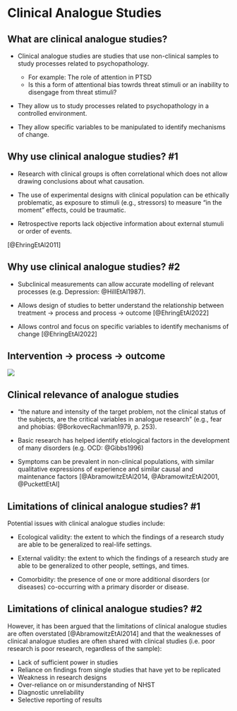 # Clinical Analogue Studies

## What are clinical analogue studies?

- Clinical analogue studies are studies that use non-clinical samples to study processes related to psychopathology.

    - For example: The role of attention in PTSD
    - Is this a form of attentional bias towrds threat stimuli or an inability to disengage from threat stimuli?

- They allow us to study processes related to psychopathology in a controlled environment.

- They allow specific variables to be manipulated to identify mechanisms of change.

## Why use clinical analogue studies? #1

- Research with clinical groups is often correlational which does not allow drawing conclusions about what causation.

- The use of experimental designs with clinical population can be ethically problematic, as exposure to stimuli (e.g., stressors) to measure "in the moment" effects, could be traumatic.

- Retrospective reports lack objective information about external stumuli or order of events.

:::{.aside}
[@EhringEtAl2011]
:::

## Why use clinical analogue studies? #2

- Subclinical measurements can allow accurate modelling of relevant processes (e.g. Depression: @HillEtAl1987). 

- Allows design of studies to better understand the relationship between treatment -> process and process -> outcome [@EhringEtAl2022]

- Allows control and focus on specific variables to identify mechanisms of change [@EhringEtAl2022]

## Intervention -> process -> outcome

![](images/moderation.png)

## Clinical relevance of analogue studies

-  "the nature and intensity of the target problem, not the clinical status of the subjects, are the critical variables in analogue research" (e.g., fear and phobias: @BorkovecRachman1979, p. 253).

- Basic research has helped identify etiological factors in the development of many disorders (e.g. OCD: @Gibbs1996)

- Symptoms can be prevalent in non-clinical populations, with similar qualitative expressions of experience and similar causal and maintenance factors [@AbramowitzEtAl2014, @AbramowitzEtAl2001, @PuckettEtAl]

## Limitations of clinical analogue studies? #1

Potential issues with clinical analogue studies include:

- Ecological validity: the extent to which the findings of a research study are able to be generalized to real-life settings.

- External validity: the extent to which the findings of a research study are able to be generalized to other people, settings, and times.

- Comorbidity: the presence of one or more additional disorders (or diseases) co-occurring with a primary disorder or disease.

## Limitations of clinical analogue studies? #2

However, it has been argued that the limitations of clinical analogue studies are often overstated [@AbramowitzEtAl2014] and that the weaknesses of clinical analogue studies are often shared with clinical studies (i.e. poor research is poor research, regardless of the sample):

- Lack of sufficient power in studies
- Reliance on findings from single studies that have yet to be replicated
- Weakness in research designs
- Over-reliance on or misunderstanding of NHST
- Diagnostic unreliability
- Selective reporting of results

